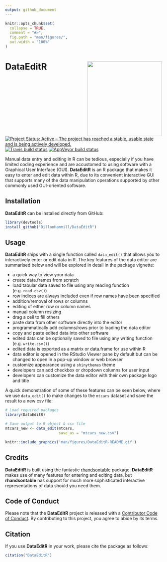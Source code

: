 ```yaml
---
output: github_document
---
```


<!-- README.md is generated from README.Rmd. Please edit that file -->

```r
knitr::opts_chunk$set(
  collapse = TRUE,
  comment = "#>",
  fig.path = "man/figures/",
  out.width = "100%"
)
```

# DataEditR <img src="man/figures/logo.png" align="right" alt="" width="240"/>

<!-- badges: start -->
[![Project Status: Active – The project has reached a stable, usable state and is being actively developed.](https://www.repostatus.org/badges/latest/active.svg)](https://www.repostatus.org/#active)
[![Travis build status](https://travis-ci.com/DillonHammill/dataeditR.svg?branch=master)](https://travis-ci.com/DillonHammill/dataeditR)
[![AppVeyor build status](https://ci.appveyor.com/api/projects/status/github/DillonHammill/dataeditR?branch=master&svg=true)](https://ci.appveyor.com/project/DillonHammill/dataeditR)
<!-- badges: end -->

Manual data entry and editing in R can be tedious, especially if you have limited coding experience and are accustomed to using software with a Graphical User Interface (GUI). **DataEditR** is an R package that makes it easy to enter and edit data within R, due to its convenient interactive GUI that supports many of the data manipulation operations supported by other commonly used GUI-oriented software.

## Installation

**DataEditR** can be installed directly from GitHub:
```r
library(devtools)
install_github("DillonHammill/DataEditR")
```

## Usage

**DataEditR** ships with a single function called `data_edit()` that allows you to interactively enter or edit data in R. The key features of the data editor are summarised below and will be explored in detail in the package vignette:

- a quick way to view your data
- create data.frames from scratch 
- load tabular data saved to file using any reading function (e.g. `read.csv()`)
- row indices are always included even if row names have been specified
- addition/removal of rows or columns
- editing of either row or column names
- manual column resizing
- drag a cell to fill others
- paste data from other software directly into the editor
- programmatically add columns/rows prior to loading the data editor
- copy and paste edited data into other software
- edited data can be optionally saved to file using any writing function (e.g. `write.csv()`)
- edited data is exported as a matrix or data.frame for use within R
- data editor is opened in the RStudio Viewer pane by default but can be changed to open in a pop-up window or web browser
- customize appearance using a `shinythemes` theme
- developers can add checkbox or dropdown columns for user input
- developers can customize the data editor with their own package logo and title

A quick demonstration of some of these features can be seen below, where we use `data_edit()` to make changes to the `mtcars` dataset and save the result to a new csv file:

```r
# Load required packages
library(DataEditR)

# Save output to R object & csv file
mtcars_new <- data_edit(mtcars,
                        save_as = "mtcars_new.csv")
```

```r
knitr::include_graphics('man/figures/DataEditR-README.gif')
```

## Credits

**DataEditR** is built using the fantastic [rhandsontable](https://github.com/jrowen/rhandsontable) package. **DataEditR** makes use of many features for entering and editing data, but **rhandsontable** has support for much more sophisticated interactive representations of data should you need them.

## Code of Conduct
  
Please note that the **DataEditR** project is released with a [Contributor Code of Conduct](https://contributor-covenant.org/version/2/0/CODE_OF_CONDUCT.html). By contributing to this project, you agree to abide by its terms.

## Citation

If you use **DataEditR** in your work, please cite the package as follows:
```r
citation("DataEditR")
```
